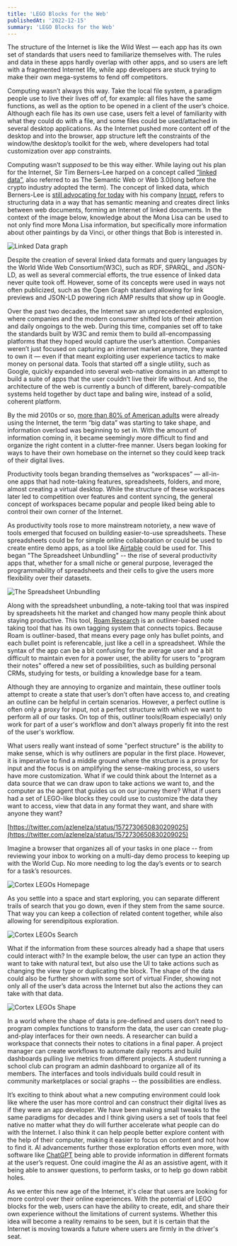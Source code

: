```yaml
---
title: 'LEGO Blocks for the Web'
publishedAt: '2022-12-15'
summary: 'LEGO Blocks for the Web'
---
```



The structure of the Internet is like the Wild West — each app has its own set of standards that users need to familiarize themselves with. The rules and data in these apps hardly overlap with other apps, and so users are left with a fragmented Internet life, while app developers are stuck trying to make their own mega-systems to fend off competitors.

Computing wasn’t always this way. Take the local file system, a paradigm people use to live their lives off of, for example: all files have the same functions, as well as the option to be opened in a client of the user’s choice. Although each file has its own use case, users felt a level of familiarity with what they could do with a file, and some files could be used/attached in several desktop applications. As the Internet pushed more content off of the desktop and into the browser, app structure left the constraints of the window/the desktop’s toolkit for the web, where developers had total customization over app constraints.

Computing wasn’t _supposed_ to be this way either. While laying out his plan for the Internet, Sir Tim Berners-Lee harped on a concept called [“linked data”](https://www.w3.org/DesignIssues/LinkedData.html), also referred to as The Semantic Web or Web 3.0(long before the crypto industry adopted the term). The concept of linked data, which Berners-Lee is [still advocating for today](https://www.cnbc.com/2022/11/04/web-inventor-tim-berners-lee-wants-us-to-ignore-web3.html) with his company [Inrupt](https://www.inrupt.com/), refers to structuring data in a way that has semantic meaning and creates direct links between web documents, forming an Internet of linked documents. In the context of the image below, knowledge about the Mona Lisa can be used to not only find more Mona Lisa information, but specifically more information about other paintings by da Vinci, or other things that Bob is interested in.

![Linked Data graph](https://res.cloudinary.com/dz3c2rl2o/image/upload/v1704142862/media/LinkedDataGraph.jpg)

Despite the creation of several linked data formats and query languages by the World Wide Web Consortium(W3C), such as RDF, SPARQL, and JSON-LD, as well as several commercial efforts, the true essence of linked data never quite took off. However, some of its concepts were used in ways not often publicized, such as the Open Graph standard allowing for link previews and JSON-LD powering rich AMP results that show up in Google.

Over the past two decades, the Internet saw an unprecedented explosion, where companies and the modern consumer shifted lots of their attention and daily ongoings to the web. During this time, companies set off to take the standards built by W3C and remix them to build all-encompassing platforms that they hoped would capture the user’s attention. Companies weren’t just focused on capturing an internet market anymore, they wanted to own it — even if that meant exploiting user experience tactics to make money on personal data. Tools that started off a single utility, such as Google, quickly expanded into several web-native domains in an attempt to build a suite of apps that the user couldn’t live their life without. And so, the architecture of the web is currently a bunch of different, barely-compatible systems held together by duct tape and baling wire, instead of a solid, coherent platform.

By the mid 2010s or so, [more than 80% of American adults](https://www.pewresearch.org/internet/2015/06/26/americans-internet-access-2000-2015/) were already using the Internet, the term “big data” was starting to take shape, and information overload was beginning to set in. With the amount of information coming in, it became seemingly more difficult to find and organize the right content in a clutter-free manner. Users began looking for ways to have their own homebase on the internet so they could keep track of their digital lives.

Productivity tools began branding themselves as “workspaces” — all-in-one apps that had note-taking features, spreadsheets, folders, and more, almost creating a virtual desktop. While the structure of these workspaces later led to competition over features and content syncing, the general concept of workspaces became popular and people liked being able to control their own corner of the Internet.

As productivity tools rose to more mainstream notoriety, a new wave of tools emerged that focused on building easier-to-use spreadsheets. These spreadsheets could be for simple online collaboration or could be used to create entire demo apps, as a tool like [Airtable](https://airtable.com/) could be used for. This began "The Spreadsheet Unbundling" -- the rise of several productivity apps that, whether for a small niche or general purpose, leveraged the programmability of spreadsheets and their cells to give the users more flexibility over their datasets.

![The Spreadsheet Unbundling](https://res.cloudinary.com/dz3c2rl2o/image/upload/v1704142863/media/TheSpreadsheetUnbundling.jpg)

Along with the spreadsheet unbundling, a note-taking tool that was inspired by spreadsheets hit the market and changed how many people think about staying productive. This tool, [Roam Research](https://roamresearch.com/) is an outliner-based note taking tool that has its own tagging system that connects topics. Because Roam is outliner-based, that means every page only has bullet points, and each bullet point is referencable, just like a cell in a spreadsheet. While the syntax of the app can be a bit confusing for the average user and a bit difficult to maintain even for a power user, the ability for users to "program their notes" offered a new set of possibilities, such as building personal CRMs, studying for tests, or building a knowledge base for a team.

Although they are annoying to organize and maintain, these outliner tools attempt to create a state that user’s don’t often have access to, and creating an outline can be helpful in certain scenarios. However, a perfect outline is often only a proxy for input, not a perfect structure with which we want to perform all of our tasks. On top of this, outliner tools(Roam especially) only work for part of a user's workflow and don't always properly fit into the rest of the user's workflow.

What users really want instead of some "perfect structure" is the ability to make sense, which is why outliners are popular in the first place. However, it is imperative to find a middle ground where the structure is a proxy for input and the focus is on amplifying the sense-making process, so users have more customization. What if we could think about the Internet as a data source that we can draw upon to take actions we want to, and the computer as the agent that guides us on our journey there? What if users had a set of LEGO-like blocks they could use to customize the data they want to access, view that data in any format they want, and share with anyone they want?

[https://twitter.com/azlenelza/status/1572730650830209025](https://twitter.com/azlenelza/status/1572730650830209025)

Imagine a browser that organizes all of your tasks in one place -- from reviewing your inbox to working on a multi-day demo process to keeping up with the World Cup. No more needing to log the day’s events or to search for a task’s resources.

![Cortex LEGOs Homepage](https://res.cloudinary.com/dz3c2rl2o/image/upload/v1704142861/media/CortexLEGOsHomepage.png)

As you settle into a space and start exploring, you can separate different trails of search that you go down, even if they stem from the same source. That way you can keep a collection of related content together, while also allowing for serendipitous exploration.

![Cortex LEGOs Search](https://res.cloudinary.com/dz3c2rl2o/image/upload/v1704142861/media/CortexLEGOsSearch.gif)

What if the information from these sources already had a shape that users could interact with? In the example below, the user can type an action they want to take with natural text, but also use the UI to take actions such as changing the view type or duplicating the block. The shape of the data could also be further shown with some sort of virtual Finder, showing not only all of the user’s data across the Internet but also the actions they can take with that data.

![Cortex LEGOs Shape](https://res.cloudinary.com/dz3c2rl2o/image/upload/v1704142863/media/CortexLEGOsShape.gif)

In a world where the shape of data is pre-defined and users don’t need to program complex functions to transform the data, the user can create plug-and-play interfaces for their own needs. A researcher can build a workspace that connects their notes to citations in a final paper. A project manager can create workflows to automate daily reports and build dashboards pulling live metrics from different projects. A student running a school club can program an admin dashboard to organize all of its members. The interfaces and tools individuals build could result in community marketplaces or social graphs -- the possibilities are endless.

It’s exciting to think about what a new computing environment could look like where the user has more control and can construct their digital lives as if they were an app developer. We have been making small tweaks to the same paradigms for decades and I think giving users a set of tools that feel native no matter what they do will further accelerate what people can do with the Internet. I also think it can help people better explore content with the help of their computer, making it easier to focus on content and not how to find it. AI advancements further those exploration efforts even more, with software like [ChatGPT](https://chat.openai.com/) being able to provide information in different formats at the user’s request. One could imagine the AI as an assistive agent, with it being able to answer questions, to perform tasks, or to help go down rabbit holes.

As we enter this new age of the Internet, it's clear that users are looking for more control over their online experiences. With the potential of LEGO blocks for the web, users can have the ability to create, edit, and share their own experience without the limitations of current systems. Whether this idea will become a reality remains to be seen, but it is certain that the Internet is moving towards a future where users are firmly in the driver's seat.